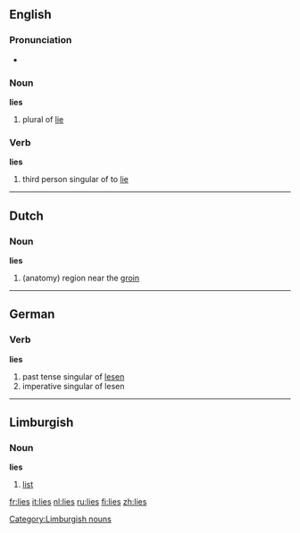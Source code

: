 {{see|Lies}}
==English==

===Pronunciation===
*{{audio|en-us-lies.ogg|Audio (US)}}

===Noun===
'''lies''' {{p}}
# plural of [[lie]]

===Verb===
'''lies'''
# third person singular of to [[lie]]

----

==Dutch==
===Noun===
'''lies''' {{f}}
# (anatomy) region near the [[groin]] 
----

==German==
===Verb===
'''lies'''
# past tense singular of [[lesen]]
# imperative singular of lesen

----

==Limburgish==
===Noun===
'''lies'''
# [[list]]

[[Category:Limburgish nouns]]

[[fr:lies]]
[[it:lies]]
[[nl:lies]]
[[ru:lies]]
[[fi:lies]]
[[zh:lies]]